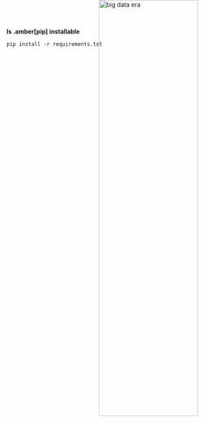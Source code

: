 
**Is .amber[pip] installable**

```
pip install -r requirements.txt
```

<img src="assets/2-data-2723105_1920.jpg"
style="position:fixed; right:5%; top:0%; border:none;"
width="49%" alt="big data era"/>

